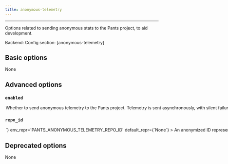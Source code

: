 ```yaml
---
title: anonymous-telemetry
---
```



---


Options related to sending anonymous stats to the Pants project, to aid development.

Backend: <span className="color--primary"></span>
Config section: <span className="color--primary">[anonymous-telemetry]</span>

<span className={styles.options}>

## Basic options

None

## Advanced options


### `enabled`

<Option
  cli_repr={`--[no-]anonymous-telemetry-enabled`}
  env_repr='PANTS_ANONYMOUS_TELEMETRY_ENABLED'
  default_repr={`False`}
>

Whether to send anonymous telemetry to the Pants project.
Telemetry is sent asynchronously, with silent failure, and does not impact build times or outcomes.
See https://www.pantsbuild.org/v2.4/docs/anonymous-telemetry for details.

</Option>

### `repo_id`

<Option
  cli_repr={`--anonymous-telemetry-repo-id=<str>`}
  env_repr='PANTS_ANONYMOUS_TELEMETRY_REPO_ID'
  default_repr={`None`}
>

An anonymized ID representing this repo.
For private repos, you likely want the ID to not be derived from, or algorithmically convertible to, anything identifying the repo.
For public repos the ID may be visible in that repo&#x27;s config file, so anonymity of the repo is not guaranteed (although user anonymity is always guaranteed).
See https://www.pantsbuild.org/v2.4/docs/anonymous-telemetry for details.

</Option>

## Deprecated options

None


</span>